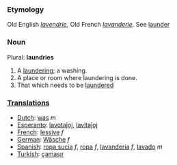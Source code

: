 ===Etymology===
Old English ''[[lavendrie]]'', Old French ''[[lavanderie]]''. See [[launder]]
===Noun===
Plural: '''laundries'''
#A [[laundering]]; a washing.
#A place or room where laundering is done.
#That which needs to be [[launder]]ed

===[[Translation]]s===
*[[Dutch]]: [[was]] ''m''
*[[Esperanto]]: [[lavotaĵoj]], [[lavitaĵoj]]
*[[French]]: [[lessive]] ''f''
*[[German]]: [[Wäsche]] ''f''
*[[Spanish]]: [[ropa sucia]] ''f'', [[ropa]] ''f'', [[lavanderia]] ''f'', [[lavado]] ''m''
*[[Turkish]]: [[çamaşır]]